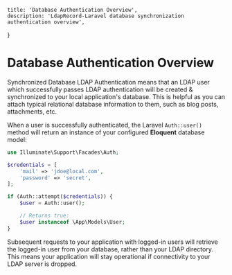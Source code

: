     title: 'Database Authentication Overview',
    description: 'LdapRecord-Laravel database synchronization authentication overview',
}

# Database Authentication Overview

Synchronized Database LDAP Authentication means that an LDAP user which successfully passes LDAP authentication
will be created & synchronized to your local application's database. This is helpful as you can attach typical
relational database information to them, such as blog posts, attachments, etc.

When a user is successfully authenticated, the Laravel `Auth::user()` method
will return an instance of your configured **Eloquent** database model:

```php
use Illuminate\Support\Facades\Auth;

$credentials = [
    'mail' => 'jdoe@local.com',
    'password' => 'secret',
];

if (Auth::attempt($credentials)) {
    $user = Auth::user();

    // Returns true:
    $user instanceof \App\Models\User;
}
```

Subsequent requests to your application with logged-in users will retrieve the
logged-in user from your database, rather than your LDAP directory. This means
your application will stay operational if connectivity to your LDAP server
is dropped.
